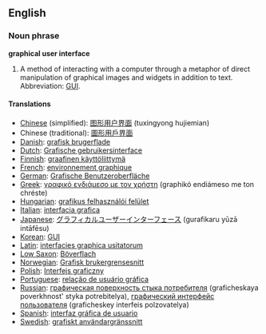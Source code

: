 ==English==

===Noun phrase===
{{Wikipedia}}
'''graphical user interface'''

# {{computing}} A method of interacting with a computer through a metaphor of direct manipulation of graphical images and widgets in addition to text.  Abbreviation: [[GUI]].

====Translations====
*[[Chinese]] (simplified): [[图形用户界面]] (tuxingyong hujiemian)
*Chinese (traditional): [[圖形用戶界面]]
*[[Danish]]: [[grafisk brugerflade]]
*[[Dutch]]: [[Grafische gebruikersinterface]]
*[[Finnish]]: [[graafinen käyttöliittymä]]
*[[French]]: [[environnement graphique]]
*[[German]]: [[Grafische Benutzeroberfläche]]
*[[Greek]]: [[γραφικό ενδιάμεσο με τον χρήστη]] (graphikó endiámeso me ton chréste)
*[[Hungarian]]: [[grafikus felhasználói felület]]
*[[Italian]]: [[interfacia grafica]]
*[[Japanese]]: [[グラフィカルユーザーインターフェース]] (gurafikaru y&#363;z&#257; int&#257;f&#275;su)
*[[Korean]]: [[GUI]]
*[[Latin]]: [[interfacies graphica usitatorum]]
*[[Low Saxon]]: [[Böverflach]]
*[[Norwegian]]: [[Grafisk brukergrensesnitt]]
*[[Polish]]: [[Interfejs graficzny]]
*[[Portuguese]]: [[relação de usuário gráfica]]
*[[Russian]]: [[графическая поверхность стыка потребителя]] (graficheskaya poverkhnost' styka potrebitelya), [[графический интерфейс пользователя]] (graficheskey interfeis polzovatelya)
*[[Spanish]]: [[interfaz gráfica de usuario]]
*[[Swedish]]: [[grafiskt användargränssnitt]]